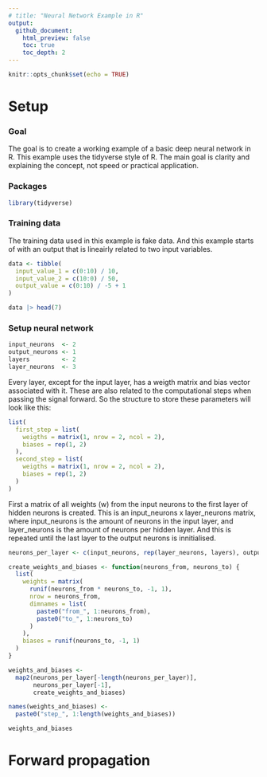 ```yaml
---
# title: "Neural Network Example in R"
output: 
  github_document:
    html_preview: false
    toc: true
    toc_depth: 2
---
```


```r
knitr::opts_chunk$set(echo = TRUE)
```

# Setup

### Goal
The goal is to create a working example of a basic deep neural network in R.
This example uses the tidyverse style of R. The main goal is clarity and explaining the concept, not speed or practical application.

### Packages
```r
library(tidyverse)
```


### Training data
The training data used in this example is fake data. And this example starts of with an output that is lineairly related to two input variables.
```r
data <- tibble(
  input_value_1 = c(0:10) / 10,
  input_value_2 = c(10:0) / 50,
  output_value = c(0:10) / -5 + 1
)

data |> head(7)
```


### Setup neural network
```r
input_neurons  <- 2
output_neurons <- 1
layers         <- 2
layer_neurons  <- 3
```

Every layer, except for the input layer, has a weigth matrix and bias vector associated with it. These are also related to the computational steps when passing the signal forward. So the structure to store these parameters will look like this:

```r
list(
  first_step = list(
    weigths = matrix(1, nrow = 2, ncol = 2),
    biases = rep(1, 2)
  ),
  second_step = list(
    weigths = matrix(1, nrow = 2, ncol = 2),
    biases = rep(1, 2)
  )
)
```

First a matrix of all weights (w) from the input neurons to the first layer of hidden neurons is created. This is an input_neurons x layer_neurons matrix, where input_neurons is the amount of neurons in the input layer, and layer_neurons is the amount of neurons per hidden layer. And this is repeated until the last layer to the output neurons is innitialised.

```r
neurons_per_layer <- c(input_neurons, rep(layer_neurons, layers), output_neurons)

create_weights_and_biases <- function(neurons_from, neurons_to) {
  list(
    weights = matrix(
      runif(neurons_from * neurons_to, -1, 1),
      nrow = neurons_from,
      dimnames = list(
        paste0("from_", 1:neurons_from),
        paste0("to_", 1:neurons_to)
      )
    ),
    biases = runif(neurons_to, -1, 1)
  )
}

weights_and_biases <-
  map2(neurons_per_layer[-length(neurons_per_layer)],
       neurons_per_layer[-1],
       create_weights_and_biases)

names(weights_and_biases) <-
  paste0("step_", 1:length(weights_and_biases))

weights_and_biases

```



# Forward propagation
